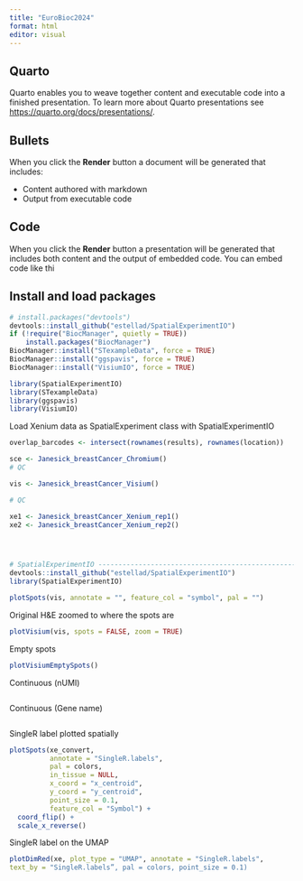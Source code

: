 ```yaml
---
title: "EuroBioc2024"
format: html
editor: visual
---
```


## Quarto

Quarto enables you to weave together content and executable code into a finished presentation. To learn more about Quarto presentations see <https://quarto.org/docs/presentations/>.

## Bullets

When you click the **Render** button a document will be generated that includes:

-   Content authored with markdown
-   Output from executable code

## Code

When you click the **Render** button a presentation will be generated that includes both content and the output of embedded code. You can embed code like thi

## Install and load packages

```r
# install.packages("devtools")
devtools::install_github("estellad/SpatialExperimentIO")
if (!require("BiocManager", quietly = TRUE))
    install.packages("BiocManager")
BiocManager::install("STexampleData", force = TRUE)
BiocManager::install("ggspavis", force = TRUE)
BiocManager::install("VisiumIO", force = TRUE)
```

```r
library(SpatialExperimentIO)
library(STexampleData)
library(ggspavis)
library(VisiumIO)
```

Load Xenium data as SpatialExperiment class with SpatialExperimentIO

```r
overlap_barcodes <- intersect(rownames(results), rownames(location))
```

```r

sce <- Janesick_breastCancer_Chromium()
# QC

vis <- Janesick_breastCancer_Visium()

# QC

xe1 <- Janesick_breastCancer_Xenium_rep1()
xe2 <- Janesick_breastCancer_Xenium_rep2()




# SpatialExperimentIO -----------------------------------------------------
devtools::install_github("estellad/SpatialExperimentIO")
library(SpatialExperimentIO)
```

```r
plotSpots(vis, annotate = "", feature_col = "symbol", pal = "")
```

Original H&E zoomed to where the spots are

```r
plotVisium(vis, spots = FALSE, zoom = TRUE)
```

Empty spots

```r
plotVisiumEmptySpots()
```

Continuous (nUMI)

```r

```

Continuous (Gene name)

```r

```

SingleR label plotted spatially

```r
plotSpots(xe_convert, 
          annotate = "SingleR.labels", 
          pal = colors, 
          in_tissue = NULL, 
          x_coord = "x_centroid", 
          y_coord = "y_centroid", 
          point_size = 0.1, 
          feature_col = "Symbol") + 
  coord_flip() + 
  scale_x_reverse()
```

SingleR label on the UMAP

```r
plotDimRed(xe, plot_type = "UMAP", annotate = "SingleR.labels",
text_by = "SingleR.labels”, pal = colors, point_size = 0.1)
```
